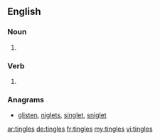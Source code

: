 ==English==

===Noun===
{{head|en|noun plural form}}

# {{plural of|tingle|lang=en}}

===Verb===
{{head|en|verb form}}

# {{en-third-person singular of|tingle}}

===Anagrams===
* [[glisten#English|glisten]], [[niglets#English|niglets]], [[singlet#English|singlet]], [[sniglet#English|sniglet]]

[[ar:tingles]]
[[de:tingles]]
[[fr:tingles]]
[[my:tingles]]
[[vi:tingles]]